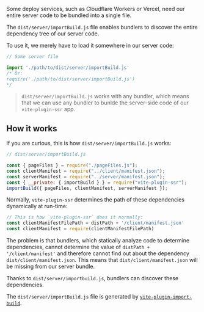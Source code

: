 Some deploy services, such as Cloudflare Workers or Vercel, need our entire server code to be bundled into a single file.

The `dist/server/importBuild.js` file enables bundlers to discover the entire dependency tree of our server code.

To use it, we merely have to load it somewhere in our server code:

```js
// Some server file

import './path/to/dist/server/importBuild.js'
/* Or:
require('./path/to/dist/server/importBuild.js')
*/
```

> `dist/server/importBuild.js` works with any bundler, which means that we can use any bundler to bunlde the server-side code of our `vite-plugin-ssr` app.

## How it works

If you are curious, this is how `dist/server/importBuild.js` works:

```js
// dist/server/importBuild.js

const { pageFiles } = require("./pageFiles.js");
const clientManifest = require("../client/manifest.json");
const serverManifest = require("../server/manifest.json");
const { __private: { importBuild } } = require("vite-plugin-ssr");
importBuild({ pageFiles, clientManifest, serverManifest });
```

Normally, `vite-plugin-ssr` determines the path of these dependencies dynamically at run-time:

```js
// This is how `vite-plugin-ssr` does it normally:
const clientManifestFilePath = distPath + '/client/manifest.json'
const clientManifest = require(clientManifestFilePath)
```

The problem is that bundlers, which statically analyze code to determine dependencies, cannot determine the value of `distPath + '/client/manifest'` and therefore cannot find out about the dependency `dist/client/manifest.json`. This means that `dist/client/manifest.json` will be missing from our server bundle.

Thanks to `dist/server/importbuild.js`, bundlers can discover these dependencies.

The `dist/server/importBuild.js` file is generated by [`vite-plugin-import-build`](https://github.com/brillout/vite-plugin-import-build).
